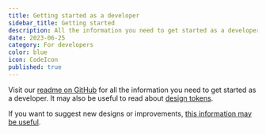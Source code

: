 ```yaml
---
title: Getting started as a developer
sidebar_title: Getting started
description: All the information you need to get started as a developer.
date: 2023-06-25
category: For developers
color: blue
icon: CodeIcon
published: true
---
```


Visit our [readme on GitHub](https://github.com/digdir/designsystemet#table-of-contents) for all the information you need to get started as a developer. It may also be useful to read about [design tokens](/en/fundamentals/design-elements/design-tokens).

If you want to suggest new designs or improvements, [this information may be useful](/en/fundamentals/for-designers/contribute-in-figma#new-component).
